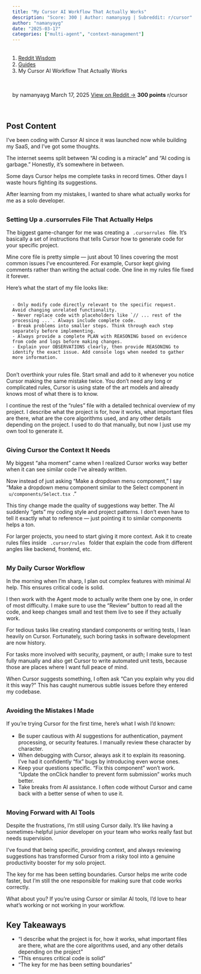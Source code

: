 ```yaml
---
title: "My Cursor AI Workflow That Actually Works"
description: "Score: 300 | Author: namanyayg | Subreddit: r/cursor"
author: "namanyayg"
date: "2025-03-17"
categories: ["multi-agent", "context-management"]
---
```


<nav aria-label="breadcrumb">
  <ol class="breadcrumb">
    <li class="breadcrumb-item"><a href="../../../index.html">Reddit Wisdom</a></li>
    <li class="breadcrumb-item"><a href="../../index.html">Guides</a></li>
    <li class="breadcrumb-item active" aria-current="page">My Cursor AI Workflow That Actually Works</li>
  </ol>
</nav>

<div class="post-meta">
  <span class="author">by namanyayg</span>
  <span class="date">March 17, 2025</span>
  <span class="reddit-link"><a href="https://reddit.com/r/cursor/comments/1jd4s83/my_cursor_ai_workflow_that_actually_works/" target="_blank">View on Reddit →</a></span>
  <span class="score">300 points</span>
  <span class="subreddit">r/cursor</span>
</div>


## Post Content

I’ve been coding with Cursor AI since it was launched now while building my SaaS, and I’ve got some thoughts.

The internet seems split between “AI coding is a miracle” and “AI coding is garbage.” Honestly, it’s somewhere in between.

Some days Cursor helps me complete tasks in record times. Other days I waste hours fighting its suggestions.

After learning from my mistakes, I wanted to share what actually works for me as a solo developer. 

### Setting Up a .cursorrules File That Actually Helps

The biggest game-changer for me was creating a `.cursorrules` file. It’s basically a set of instructions that tells Cursor how to generate code for your specific project.

Mine core file is pretty simple — just about 10 lines covering the most common issues I’ve encountered. For example, Cursor kept giving comments rather than writing the actual code. One line in my rules file fixed it forever.

Here’s what the start of my file looks like:

```text
- Only modify code directly relevant to the specific request. Avoid changing unrelated functionality.
- Never replace code with placeholders like `// ... rest of the processing ...`. Always include complete code.
- Break problems into smaller steps. Think through each step separately before implementing.
- Always provide a complete PLAN with REASONING based on evidence from code and logs before making changes.
- Explain your OBSERVATIONS clearly, then provide REASONING to identify the exact issue. Add console logs when needed to gather more information.
```

Don’t overthink your rules file. Start small and add to it whenever you notice Cursor making the same mistake twice. You don’t need any long or complicated rules, Cursor is using state of the art models and already knows most of what there is to know.

I continue the rest of the “rules” file with a detailed technical overview of my project. I describe what the project is for, how it works, what important files are there, what are the core algorithms used, and any other details depending on the project. I used to do that manually, but now I just use my own tool to generate it.

### Giving Cursor the Context It Needs

My biggest “aha moment” came when I realized Cursor works way better when it can see similar code I’ve already written.

Now instead of just asking “Make a dropdown menu component,” I say “Make a dropdown menu component similar to the Select component in `u/components/Select.tsx`.”

This tiny change made the quality of suggestions way better. The AI suddenly “gets” my coding style and project patterns. I don’t even have to tell it exactly what to reference — just pointing it to similar components helps a ton.

For larger projects, you need to start giving it more context. Ask it to create rules files inside `.cursor/rules` folder that explain the code from different angles like backend, frontend, etc. 

### My Daily Cursor Workflow

In the morning when I’m sharp, I plan out complex features with minimal AI help. This ensures critical code is solid.

I then work with the Agent mode to actually write them one by one, in order of most difficulty. I make sure to use the “Review” button to read all the code, and keep changes small and test them live to see if they actually work.

For tedious tasks like creating standard components or writing tests, I lean heavily on Cursor. Fortunately, such boring tasks in software development are now history.

For tasks more involved with security, payment, or auth; I make sure to test fully manually and also get Cursor to write automated unit tests, because those are places where I want full peace of mind.

When Cursor suggests something, I often ask “Can you explain why you did it this way?” This has caught numerous subtle issues before they entered my codebase. 

### Avoiding the Mistakes I Made

If you’re trying Cursor for the first time, here’s what I wish I’d known:

- Be super cautious with AI suggestions for authentication, payment processing, or security features. I manually review these character by character.
- When debugging with Cursor, always ask it to explain its reasoning. I’ve had it confidently “fix” bugs by introducing even worse ones.
- Keep your questions specific. “Fix this component” won’t work. “Update the onClick handler to prevent form submission” works much better.
- Take breaks from AI assistance. I often code without Cursor and came back with a better sense of when to use it.

### Moving Forward with AI Tools

Despite the frustrations, I’m still using Cursor daily. It’s like having a sometimes-helpful junior developer on your team who works really fast but needs supervision.

I’ve found that being specific, providing context, and always reviewing suggestions has transformed Cursor from a risky tool into a genuine productivity booster for my solo project.

The key for me has been setting boundaries. Cursor helps me write code faster, but I’m still the one responsible for making sure that code works correctly.

What about you? If you’re using Cursor or similar AI tools, I’d love to hear what’s working or not working in your workflow.

## Key Takeaways

- "I describe what the project is for, how it works, what important files are there, what are the core algorithms used, and any other details depending on the project"
- "This ensures critical code is solid"
- "The key for me has been setting boundaries"

<style>
.post-meta {
  display: flex;
  gap: 1.5rem;
  flex-wrap: wrap;
  margin: 1rem 0 2rem 0;
  padding: 1rem;
  background: var(--bs-light);
  border-radius: 0.5rem;
  font-size: 0.9rem;
}

.post-meta span {
  color: var(--bs-secondary);
}

.post-meta .score {
  color: var(--bs-success);
  font-weight: bold;
}

.post-actions {
  display: flex;
  gap: 1rem;
  margin: 2rem 0;
}

.post-content {
  line-height: 1.8;
  font-size: 1.1rem;
}

h2, h3, h4 {
  margin-top: 2rem;
  margin-bottom: 1rem;
}

ul, ol {
  margin: 1rem 0;
  padding-left: 2rem;
}

blockquote {
  border-left: 4px solid var(--bs-primary);
  padding-left: 1rem;
  margin: 1.5rem 0;
  font-style: italic;
}

code {
  background: var(--bs-light);
  padding: 0.2rem 0.4rem;
  border-radius: 0.25rem;
}

pre {
  background: var(--bs-light);
  padding: 1rem;
  border-radius: 0.5rem;
  overflow-x: auto;
}
</style>